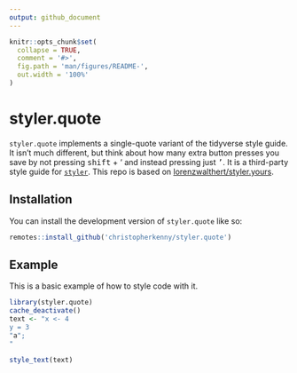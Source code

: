 ```yaml
---
output: github_document
---
```


<!-- README.md is generated from README.Rmd. Please edit that file -->

```r
knitr::opts_chunk$set(
  collapse = TRUE,
  comment = '#>',
  fig.path = 'man/figures/README-',
  out.width = '100%'
)
```

# styler.quote

<!-- badges: start -->
<!-- badges: end -->

`styler.quote` implements a single-quote variant of the tidyverse style guide. 
It isn't much different, but think about how many extra button presses you save by not pressing <kbd>shift</kbd> + <kdb>'</kdb> and instead pressing just <kbd>'</kbd>.
It is a third-party style guide for [`styler`](https://styler.r-lib.org). This repo is based on [lorenzwalthert/styler.yours](https://github.com/lorenzwalthert/styler.yours).

## Installation

You can install the development version of `styler.quote` like so:

``` r
remotes::install_github('christopherkenny/styler.quote')
```

## Example

This is a basic example of how to style code with it.

``` r
library(styler.quote)
cache_deactivate()
text <- "x <- 4
y = 3
"a";
"

style_text(text)
```
